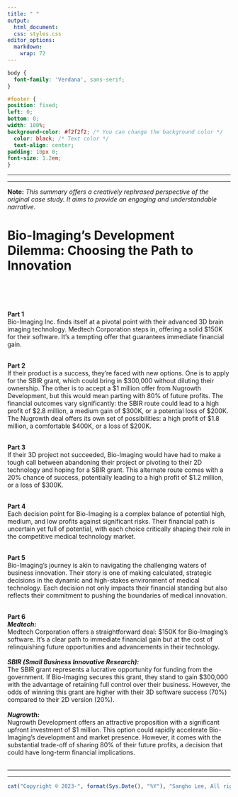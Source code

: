 ```yaml
---
title: " "
output:
  html_document:
  css: styles.css
editor_options: 
  markdown: 
    wrap: 72
---
```


```css
body {
  font-family: 'Verdana', sans-serif;
}

#footer {
position: fixed;
left: 0;
bottom: 0;
width: 100%;
background-color: #f2f2f2; /* You can change the background color */
  color: black; /* Text color */
  text-align: center;
padding: 10px 0;
font-size: 1.2em;
}

```

------------------------------------------------------------------------

------------------------------------------------------------------------

**Note:** *This summary offers a creatively rephrased perspective of the
original case study. It aims to provide an engaging and understandable
narrative.*

# **Bio-Imaging's Development Dilemma: Choosing the Path to Innovation** <br><br>

<br>

**Part 1**<br>
Bio-Imaging Inc. finds itself at a pivotal point with their advanced 3D brain imaging technology. Medtech Corporation steps in, offering a solid $150K for their software. It's a tempting offer that guarantees immediate financial gain. <br><br>

**Part 2**<br>
If their product is a success, they're faced with new options. One is to apply for the SBIR grant, which could bring in $300,000 without diluting their ownership. The other is to accept a $1 million offer from Nugrowth Development, but this would mean parting with 80% of future profits. The financial outcomes vary significantly: the SBIR route could lead to a high profit of $2.8 million, a medium gain of $300K, or a potential loss of $200K. The Nugrowth deal offers its own set of possibilities: a high profit of $1.8 million, a comfortable $400K, or a loss of $200K.<br><br>

**Part 3**<br>
If their 3D project not succeeded, Bio-Imaging would have had to make a tough call between abandoning their project or pivoting to their 2D technology and hoping for a SBIR grant. This alternate route comes with a 20% chance of success, potentially leading to a high profit of $1.2 million, or a loss of $300K.<br><br>

**Part 4**<br>
Each decision point for Bio-Imaging is a complex balance of potential high, medium, and low profits against significant risks. Their financial path is uncertain yet full of potential, with each choice critically shaping their role in the competitive medical technology market.
<br><br>

**Part 5**<br>
Bio-Imaging's journey is akin to navigating the challenging waters of business innovation. Their story is one of making calculated, strategic decisions in the dynamic and high-stakes environment of medical technology. Each decision not only impacts their financial standing but also reflects their commitment to pushing the boundaries of medical innovation.
<br><br>


**Part 6**<br>
***Medtech:***
<br>
Medtech Corporation offers a straightforward deal: $150K for Bio-Imaging's software. It's a clear path to immediate financial gain but at the cost of relinquishing future opportunities and advancements in their technology.
<br><br>
***SBIR (Small Business Innovative Research):***
<br>
The SBIR grant represents a lucrative opportunity for funding from the government. If Bio-Imaging secures this grant, they stand to gain $300,000 with the advantage of retaining full control over their business. However, the odds of winning this grant are higher with their 3D software success (70%) compared to their 2D version (20%).
<br><br>
***Nugrowth:***
<br>
Nugrowth Development offers an attractive proposition with a significant upfront investment of $1 million. This option could rapidly accelerate Bio-Imaging's development and market presence. However, it comes with the substantial trade-off of sharing 80% of their future profits, a decision that could have long-term financial implications.
<br><br>



------------------------------------------------------------------------

------------------------------------------------------------------------

::: {#footer}
```r
cat("Copyright © 2023-", format(Sys.Date(), "%Y"), "Sangho Lee, All rights reserved.")
```
:::
